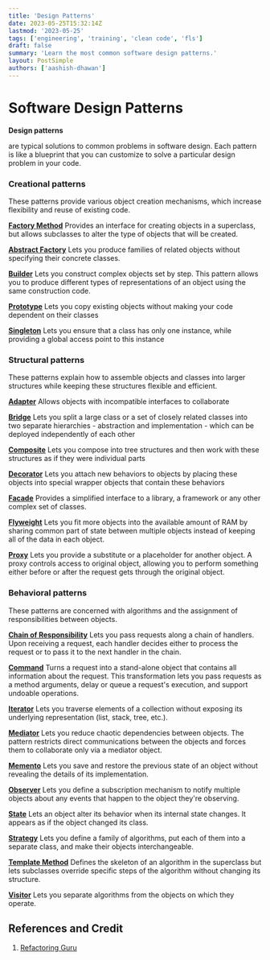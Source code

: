 ```yaml
---
title: 'Design Patterns'
date: 2023-05-25T15:32:14Z
lastmod: '2023-05-25'
tags: ['engineering', 'training', 'clean code', 'fls']
draft: false
summary: 'Learn the most common software design patterns.'
layout: PostSimple
authors: ['aashish-dhawan']
---
```


# Software Design Patterns

**Design patterns**

are typical solutions to common problems in software design. Each pattern is like a blueprint that you can customize to solve a particular design problem in your code.

### **Creational patterns**

These patterns provide various object creation mechanisms, which increase flexibility and reuse of existing code.

**[Factory Method](https://refactoring.guru/design-patterns/factory-method)**
Provides an interface for creating objects in a superclass, but allows subclasses to alter the type of objects that will be created.
[](https://refactoring.guru/design-patterns/factory-method)

**[Abstract Factory](https://refactoring.guru/design-patterns/abstract-factory)**
Lets you produce families of related objects without specifying their concrete classes.
[](https://refactoring.guru/design-patterns/abstract-factory)

**[Builder](https://refactoring.guru/design-patterns/builder)**
Lets you construct complex objects set by step. This pattern allows you to produce different types of representations of an object using the same construction code.
[](https://refactoring.guru/design-patterns/builder)

**[Prototype](https://refactoring.guru/design-patterns/prototype)**
Lets you copy existing objects without making your code dependent on their classes
[](https://refactoring.guru/design-patterns/prototype)

**[Singleton](https://refactoring.guru/design-patterns/singleton)**
Lets you ensure that a class has only one instance, while providing a global access point to this instance
[](https://refactoring.guru/design-patterns/singleton)

### **Structural patterns**

These patterns explain how to assemble objects and classes into larger structures while keeping these structures flexible and efficient.

**[Adapter](https://refactoring.guru/design-patterns/adapter)**
Allows objects with incompatible interfaces to collaborate

**[Bridge](https://refactoring.guru/design-patterns/bridge)**
Lets you split a large class or a set of closely related classes into two separate hierarchies - abstraction and implementation - which can be deployed independently of each other
[](https://refactoring.guru/design-patterns/bridge)

**[Composite](https://refactoring.guru/design-patterns/composite)**
Lets you compose into tree structures and then work with these structures as if they were individual parts
[](https://refactoring.guru/design-patterns/composite)

**[Decorator](https://refactoring.guru/design-patterns/decorator)**
Lets you attach new behaviors to objects by placing these objects into special wrapper objects that contain these behaviors
[](https://refactoring.guru/design-patterns/decorator)

**[Facade](https://refactoring.guru/design-patterns/facade)**
Provides a simplified interface to a library, a framework or any other complex set of classes.
[](https://refactoring.guru/design-patterns/facade)

**[Flyweight](https://refactoring.guru/design-patterns/flyweight)**
Lets you fit more objects into the available amount of RAM by sharing common part of state between multiple objects instead of keeping all of the data in each object.
[](https://refactoring.guru/design-patterns/flyweight)

**[Proxy](https://refactoring.guru/design-patterns/proxy)**
Lets you provide a substitute or a placeholder for another object. A proxy controls access to original object, allowing you to perform something either before or after the request gets through the original object.
[](https://refactoring.guru/design-patterns/proxy)

### **Behavioral patterns**

These patterns are concerned with algorithms and the assignment of responsibilities between objects.

**[Chain of Responsibility](https://refactoring.guru/design-patterns/chain-of-responsibility)**
Lets you pass requests along a chain of handlers. Upon receiving a request, each handler decides either to process the request or to pass it to the next handler in the chain.

**[Command](https://refactoring.guru/design-patterns/command)**
Turns a request into a stand-alone object that contains all information about the request. This transformation lets you pass requests as a method arguments, delay or queue a request's execution, and support undoable operations.

**[Iterator](https://refactoring.guru/design-patterns/iterator)**
Lets you traverse elements of a collection without exposing its underlying representation (list, stack, tree, etc.).

**[Mediator](https://refactoring.guru/design-patterns/mediator)**
Lets you reduce chaotic dependencies between objects. The pattern restricts direct communications between the objects and forces them to collaborate only via a mediator object.

**[Memento](https://refactoring.guru/design-patterns/memento)**
Lets you save and restore the previous state of an object without revealing the details of its implementation.

**[Observer](https://refactoring.guru/design-patterns/observer)**
Lets you define a subscription mechanism to notify multiple objects about any events that happen to the object they're observing.

**[State](https://refactoring.guru/design-patterns/state)**
Lets an object alter its behavior when its internal state changes. It appears as if the object changed its class.

**[Strategy](https://refactoring.guru/design-patterns/strategy)**
Lets you define a family of algorithms, put each of them into a separate class, and make their objects interchangeable.

**[Template Method](https://refactoring.guru/design-patterns/template-method)**
Defines the skeleton of an algorithm in the superclass but lets subclasses override specific steps of the algorithm without changing its structure.

**[Visitor](https://refactoring.guru/design-patterns/visitor)**
Lets you separate algorithms from the objects on which they operate.

## References and Credit

1. [Refactoring Guru](https://refactoring.guru/)
